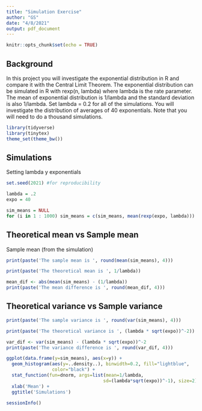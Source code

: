 ```yaml
---
title: "Simulation Exercise"
author: "GS"
date: "4/8/2021"
output: pdf_document
---
```


```r
knitr::opts_chunk$set(echo = TRUE)
```

## Background
In this project you will investigate the exponential distribution in R and compare it with the Central Limit Theorem. The exponential distribution can be simulated in R with rexp(n, lambda) where lambda is the rate parameter. The mean of exponential distribution is 1/lambda and the standard deviation is also 1/lambda. Set lambda = 0.2 for all of the simulations. You will investigate the distribution of averages of 40 exponentials. Note that you will need to do a thousand simulations.


```r
library(tidyverse)
library(tinytex)
theme_set(theme_bw())
```

## Simulations
Setting lambda y exponentials
```r
set.seed(2021) #for reproducibility

lambda = .2
expo = 40

sim_means = NULL
for (i in 1 : 1000) sim_means = c(sim_means, mean(rexp(expo, lambda)))
```

## Theoretical mean vs Sample mean
Sample mean (from the simulation)
```r
print(paste('The sample mean is ', round(mean(sim_means), 4)))

print(paste('The theoretical mean is ', 1/lambda))

mean_dif <- abs(mean(sim_means) - (1/lambda))
print(paste('The mean difference is ', round(mean_dif, 4)))
```
## Theoretical variance vs Sample variance
```r
print(paste('The sample variance is ', round(var(sim_means), 4)))

print(paste('The theoretical variance is ', (lambda * sqrt(expo))^-2))

var_dif <- var(sim_means) - (lambda * sqrt(expo))^-2
print(paste('The variance difference is ', round(var_dif, 4)))
```
```r
ggplot(data.frame(y=sim_means), aes(x=y)) +
  geom_histogram(aes(y=..density..), binwidth=0.2, fill="lightblue",
                 color="black") +
  stat_function(fun=dnorm, args=list(mean=1/lambda,
                                    sd=(lambda*sqrt(expo))^-1), size=2) +
  xlab('Mean') + 
  ggtitle('Simulations')
```

```r
sessionInfo()
```

